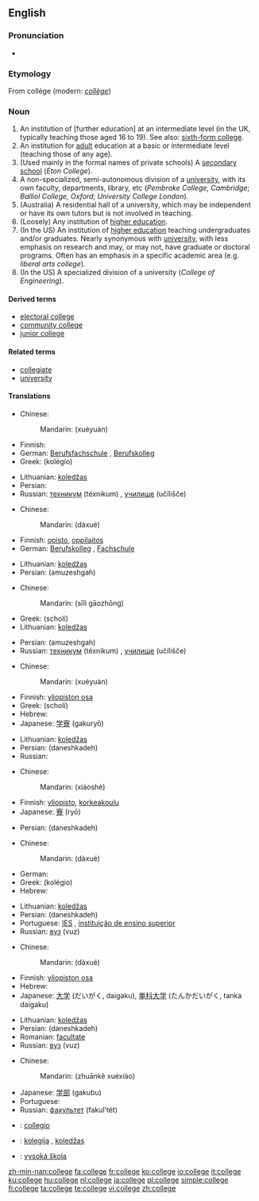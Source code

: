 {{see|collège}}
==English==
{{wikipedia}}
===Pronunciation===
*{{audio|en-us-college.ogg|Audio (US)}}

===Etymology===
From {{OF.}} collége (modern: ''[[collège]]'')

===Noun===
{{en-noun}}

# An institution of [further education] at an intermediate level (in the UK, typically teaching those aged 16 to 19).  See also: [[sixth-form college]].
# An institution for [[adult]] education at a basic or intermediate level (teaching those of any age).
# (Used mainly in the formal names of private schools) A [[secondary school]] (''Eton College'').
# A non-specialized, semi-autonomous division of a [[university]], with its own faculty, departments, library, etc (''Pembroke College, Cambridge''; ''Balliol College, Oxford''; ''University College London'').
# (Australia) A residential hall of a university, which may be independent or have its own tutors but is not involved in teaching.
# (Loosely) Any institution of [[higher education]].
# (In the US) An institution of [[higher education]] teaching undergraduates and/or graduates.  Nearly synonymous with [[university]], with less emphasis on research and may, or may not, have graduate or doctoral programs.  Often has an emphasis in a specific academic area (e.g. ''liberal arts college'').
# (In the US) A specialized division of a university (''College of Engineering'').

====Derived terms====
* [[electoral college]]
* [[community college]]
* [[junior college]]

====Related terms====
* [[collegiate]]
* [[university]]

====Translations====
{{trans-top|institution of [further education] at an intermediate level}}
* Chinese:
*: Mandarin: {{zh-ts|學院|学院}} (xuéyuàn)
* Finnish: {{t+|fi|lukio}}
* German: [[Berufsfachschule]] {{f}}, [[Berufskolleg]] {{n}}
* Greek: {{t|el|κολέγιο|n|sc=Grek}} (kolégio)
{{trans-mid}}
* Lithuanian: [[koledžas]] {{m}}
* Persian: {{t+|fa|آموزشگاه|tr=amuzeshgah|sc=FAchar|xs=Persian}}
* Russian: [[техникум]] (téxnikum) {{m}}, [[училище]] (učílišče) {{n}}
{{trans-bottom}}

{{trans-top|institution for adult education at a basic or intermediate level}}
* Chinese:
*: Mandarin: {{zh-ts|大學|大学}} (dàxué)
* Finnish: [[opisto]], [[oppilaitos]]
* German: [[Berufskolleg]] {{n}}, [[Fachschule]] {{f}}
{{trans-mid}}
* Lithuanian: [[koledžas]] {{m}}
* Persian: {{FAchar|[[آموزشگاه]]}} (amuzeshgah)
{{trans-bottom}}

{{trans-top|(Used mainly in the formal names of private schools) A secondary school}}
* Chinese:
*: Mandarin: {{zh-ts|[[私立]][[高中]]|[[私立]][[高中]]}} (sīlì gāozhōng)
* Greek: {{t|el|σχολή|f|sc=Grek}} (scholí)
* Lithuanian: [[koledžas]] {{m}}
{{trans-mid}}
* Persian: {{FAchar|[[آموزشگاه]]}} (amuzeshgah)
* Russian: [[техникум]] (téxnikum) {{m}}, [[училище]] (učílišče) {{n}}
{{trans-bottom}}

{{trans-top|non-specialized, semi-autonomous division of a university, with its own faculty, departments, library, etc}}
* Chinese:
*: Mandarin: {{zh-ts|學院|学院}} (xuéyuàn)
* Finnish: [[yliopiston osa]]
* Greek: {{t|el|σχολή|f|sc=Grek}} (scholí)
* Hebrew: {{he-translation|מכללה|mikhlalá}} {{f}}
* Japanese: [[学寮]] (gakuryō)
{{trans-mid}}
* Lithuanian: [[koledžas]] {{m}}
* Persian: {{FAchar|[[دانشكده]]}} (daneshkadeh)
* Russian: {{t+|ru|институт|m|tr=institút|sc=Cyrl}}
{{trans-bottom}}

{{trans-top|residential hall of a university, which may be independent or have its own tutors but is not involved in teaching}}
* Chinese:
*: Mandarin: {{zh-ts|[[校]][[舍]]|[[校]][[舍]]}} (xiàoshè)
* Finnish: [[yliopisto]], [[korkeakoulu]]
* Japanese: [[寮]] (ryō)
{{trans-mid}}
* Persian: {{FAchar|[[دانشكده]]}} (daneshkadeh)
{{trans-bottom}}

{{trans-top|institution of higher education}}
* Chinese:
*: Mandarin: {{zh-ts|大學|大学}} (dàxué)
* German: {{t+|de|Fachhochschule|f}}
* Greek: {{t|el|κολέγιο|n|sc=Grek}} (kolégio)
* Hebrew: {{he-translation|מכללה|mikhlalá}} {{f}}
{{trans-mid}}
* Lithuanian: [[koledžas]] {{m}}
* Persian: {{FAchar|[[دانشكده]]}} (daneshkadeh)
* Portuguese: [[IES#Portuguese|IES]] {{f}}, [[instituição de ensino superior]] {{f}}
* Russian: [[вуз]] (vuz) {{m}}
{{trans-bottom}}

{{trans-top|institution of higher education teaching undergraduates and/or graduates}}
* Chinese:
*: Mandarin: {{zh-ts|大學|大学}} (dàxué)
* Finnish: [[yliopiston osa]]
* Hebrew: {{he-translation|מכללה|mikhlalá}} {{f}}
* Japanese: [[大学]] (だいがく, daigaku), [[単科大学]] (たんかだいがく, tanka daigaku)
{{trans-mid}}
* Lithuanian: [[koledžas]] {{m}}
* Persian: {{FAchar|[[دانشكده]]}} (daneshkadeh)
* Romanian: [[facultate]] {{f}}
* Russian: [[вуз]] (vuz) {{m}}
{{trans-bottom}}

{{trans-top|specialized division of a university}}
* Chinese:
*: Mandarin: {{zh-ts|[[專科]][[學校]]|[[专科]][[学校]]}} (zhuānkě xuéxiào)
* Japanese: [[学部]] (gakubu)
* Portuguese: {{t+|pt|faculdade|f}}
* Russian: [[факультет]] (fakul’tét) {{m}}
{{trans-mid}}
{{trans-bottom}}

{{checktrans-top}}
*{{ttbc|Interlingua}}: [[collegio]]
*{{ttbc|Lithuanian}}: [[kolegija]] {{f}}, [[koledžas]] {{m}}
*{{ttbc|Slovak}}: [[vysoká škola]] {{f}}
{{trans-bottom}}

[[zh-min-nan:college]]
[[fa:college]]
[[fr:college]]
[[ko:college]]
[[io:college]]
[[it:college]]
[[ku:college]]
[[hu:college]]
[[nl:college]]
[[ja:college]]
[[pl:college]]
[[simple:college]]
[[fi:college]]
[[ta:college]]
[[te:college]]
[[vi:college]]
[[zh:college]]